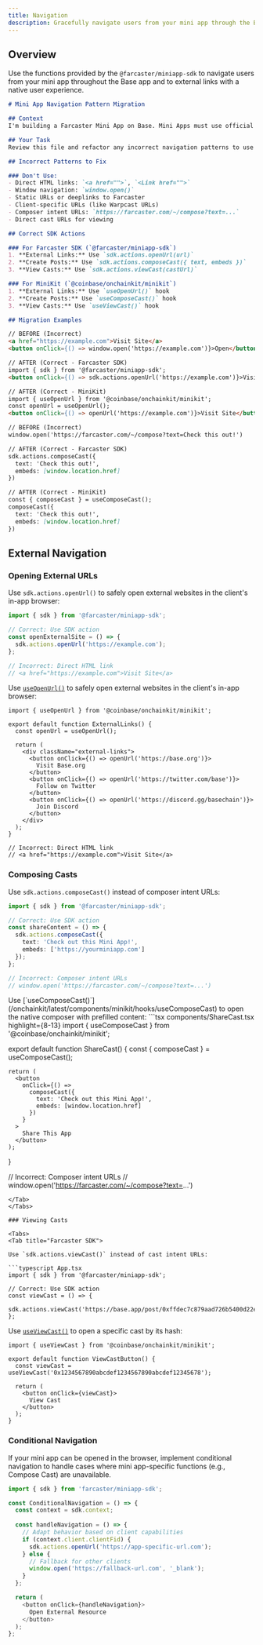 ```yaml
---
title: Navigation
description: Gracefully navigate users from your mini app through the Base app and to external links.
---
```


## Overview

Use the functions provided by the `@farcaster/miniapp-sdk` to navigate users from your mini app throughout the Base app and to external links with a native user experience.


<Accordion title="Use this prompt to update your app with correct design patterns">

```md
# Mini App Navigation Pattern Migration

## Context
I'm building a Farcaster Mini App on Base. Mini Apps must use official SDK functions for all navigation and external interactions to ensure cross-client compatibility.

## Your Task
Review this file and refactor any incorrect navigation patterns to use the correct SDK actions.

## Incorrect Patterns to Fix

### Don't Use:
- Direct HTML links: `<a href="">`, `<Link href="">`
- Window navigation: `window.open()`
- Static URLs or deeplinks to Farcaster
- Client-specific URLs (like Warpcast URLs)
- Composer intent URLs: `https://farcaster.com/~/compose?text=...`
- Direct cast URLs for viewing

## Correct SDK Actions

### For Farcaster SDK (`@farcaster/miniapp-sdk`)
1. **External Links:** Use `sdk.actions.openUrl(url)`
2. **Create Posts:** Use `sdk.actions.composeCast({ text, embeds })`
3. **View Casts:** Use `sdk.actions.viewCast(castUrl)`

### For MiniKit (`@coinbase/onchainkit/minikit`)
1. **External Links:** Use `useOpenUrl()` hook
2. **Create Posts:** Use `useComposeCast()` hook
3. **View Casts:** Use `useViewCast()` hook

## Migration Examples

// BEFORE (Incorrect)
<a href="https://example.com">Visit Site</a>
<button onClick={() => window.open('https://example.com')}>Open</button>

// AFTER (Correct - Farcaster SDK)
import { sdk } from '@farcaster/miniapp-sdk';
<button onClick={() => sdk.actions.openUrl('https://example.com')}>Visit Site</button>

// AFTER (Correct - MiniKit)
import { useOpenUrl } from '@coinbase/onchainkit/minikit';
const openUrl = useOpenUrl();
<button onClick={() => openUrl('https://example.com')}>Visit Site</button>

// BEFORE (Incorrect)
window.open('https://farcaster.com/~/compose?text=Check this out!')

// AFTER (Correct - Farcaster SDK)
sdk.actions.composeCast({
  text: 'Check this out!',
  embeds: [window.location.href]
})

// AFTER (Correct - MiniKit)
const { composeCast } = useComposeCast();
composeCast({
  text: 'Check this out!',
  embeds: [window.location.href]
})

```


</Accordion>



## External Navigation

### Opening External URLs
<Tabs>
<Tab title="Farcaster SDK">

  Use `sdk.actions.openUrl()` to safely open external websites in the client's in-app browser:

  ```typescript App.tsx highlight={5}
  import { sdk } from '@farcaster/miniapp-sdk';

  // Correct: Use SDK action
  const openExternalSite = () => {
    sdk.actions.openUrl('https://example.com');
  };

  // Incorrect: Direct HTML link
  // <a href="https://example.com">Visit Site</a>
  ```
  </Tab>
  <Tab title="MiniKit">

  Use [`useOpenUrl()`](/onchainkit/latest/components/minikit/hooks/useOpenUrl) to safely open external websites in the client's in-app browser:

  ```tsx components/ExternalLinks.tsx highlight={8 -10}
  import { useOpenUrl } from '@coinbase/onchainkit/minikit';

  export default function ExternalLinks() {
    const openUrl = useOpenUrl();

    return (
      <div className="external-links">
        <button onClick={() => openUrl('https://base.org')}>
          Visit Base.org
        </button>
        <button onClick={() => openUrl('https://twitter.com/base')}>
          Follow on Twitter
        </button>
        <button onClick={() => openUrl('https://discord.gg/basechain')}>
          Join Discord
        </button>
      </div>
    );
  }

  // Incorrect: Direct HTML link
  // <a href="https://example.com">Visit Site</a>
  ```
  </Tab>
</Tabs>

### Composing Casts

<Tabs>
  <Tab title="Farcaster SDK">

  Use `sdk.actions.composeCast()` instead of composer intent URLs:

  ```typescript App.tsx highlight={5-8}
  import { sdk } from '@farcaster/miniapp-sdk';

  // Correct: Use SDK action
  const shareContent = () => {
    sdk.actions.composeCast({
      text: 'Check out this Mini App!',
      embeds: ['https://yourminiapp.com']
    });
  };

  // Incorrect: Composer intent URLs
  // window.open('https://farcaster.com/~/compose?text=...')
  ```
  </Tab>
  <Tab title="MiniKit">
  Use [`useComposeCast()`](/onchainkit/latest/components/minikit/hooks/useComposeCast) to open the native composer with prefilled content:
  ```tsx components/ShareCast.tsx highlight={8-13}
  import { useComposeCast } from '@coinbase/onchainkit/minikit';

  export default function ShareCast() {
    const { composeCast } = useComposeCast();

    return (
      <button
        onClick={() =>
          composeCast({
            text: 'Check out this Mini App!',
            embeds: [window.location.href]
          })
        }
      >
        Share This App
      </button>
    );
  }

  // Incorrect: Composer intent URLs
  // window.open('https://farcaster.com/~/compose?text=...')
  ```
  </Tab>
</Tabs>

### Viewing Casts 

<Tabs>
  <Tab title="Farcaster SDK">

  Use `sdk.actions.viewCast()` instead of cast intent URLs:

  ```typescript App.tsx
  import { sdk } from '@farcaster/miniapp-sdk';

  // Correct: Use SDK action
  const viewCast = () => {
    sdk.actions.viewCast('https://base.app/post/0xffdec7c879aad726b5400d22ec8a89aaff6e0737');
  };
  ```
  </Tab>
  <Tab title="MiniKit">

  Use [`useViewCast()`](/onchainkit/latest/components/minikit/hooks/useViewCast) to open a specific cast by its hash:
  ```tsx components/ViewCastButton.tsx highlight={4,7-9}
  import { useViewCast } from '@coinbase/onchainkit/minikit';

  export default function ViewCastButton() {
    const viewCast = useViewCast('0x1234567890abcdef1234567890abcdef12345678');

    return (
      <button onClick={viewCast}>
        View Cast
      </button>
    );
  }
  ```
  </Tab>
</Tabs>

### Conditional Navigation

If your mini app can be opened in the browser, implement conditional navigation to handle cases where mini app-specific functions (e.g., Compose Cast) are unavailable.

```javascript ConditionalNavigation.tsx highlight={4, 8-13}
import { sdk } from 'farcaster/miniapp-sdk';

const ConditionalNavigation = () => {
  const context = sdk.context;
  
  const handleNavigation = () => {
    // Adapt behavior based on client capabilities
    if (context.client.clientFid) {
      sdk.actions.openUrl('https://app-specific-url.com');
    } else {
      // Fallback for other clients
      window.open('https://fallback-url.com', '_blank');
    }
  };

  return (
    <button onClick={handleNavigation}>
      Open External Resource
    </button>
  );
};
```

